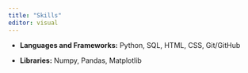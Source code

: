 ```yaml
---
title: "Skills"
editor: visual
---
```


-   **Languages and Frameworks:** Python, SQL, HTML, CSS, Git/GitHub

-   **Libraries:** Numpy, Pandas, Matplotlib
